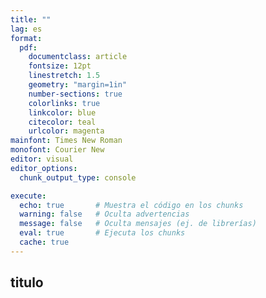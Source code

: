 ---
title: ""
lag: es
format: 
  pdf:
    documentclass: article
    fontsize: 12pt
    linestretch: 1.5
    geometry: "margin=1in"
    number-sections: true
    colorlinks: true
    linkcolor: blue
    citecolor: teal
    urlcolor: magenta
mainfont: Times New Roman
monofont: Courier New
editor: visual
editor_options: 
  chunk_output_type: console

execute:
  echo: true       # Muestra el código en los chunks
  warning: false   # Oculta advertencias
  message: false   # Oculta mensajes (ej. de librerías)
  eval: true       # Ejecuta los chunks
  cache: true 
---

```{=tex}
\thispagestyle{empty}
\vspace*{\fill}
\begin{center}
{\scshape\huge {Modelo Predictivo de Abandono de Clientes en el Sector de Telecomunicaciones usando Machine Learning en R}  \par\vspace{2cm}}
{\itshape\Large Trabajo Personal \par}
\vfill
{\Large Autor: \par}
{\large Juan Gabriel Carvajal Negrete \par\vspace{2cm}}
\vfill
\end{center}
\vspace*{\fill}
```

\newpage

## titulo

